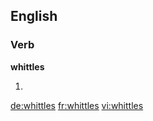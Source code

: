 
==English==

===Verb===
'''whittles'''

# {{third-person singular of|whittle}}

[[de:whittles]]
[[fr:whittles]]
[[vi:whittles]]